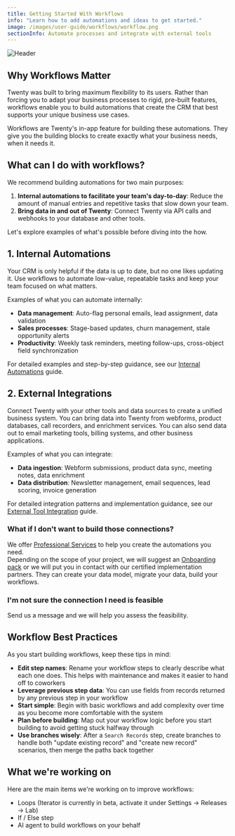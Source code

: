 ```yaml
---
title: Getting Started With Workflows
info: "Learn how to add automations and ideas to get started."
image: /images/user-guide/workflows/workflow.png
sectionInfo: Automate processes and integrate with external tools
---
```

<Frame>
  <img src="/images/user-guide/workflows/workflow.png" alt="Header" />
</Frame>

## Why Workflows Matter

Twenty was built to bring maximum flexibility to its users. Rather than forcing you to adapt your business processes to rigid, pre-built features, workflows enable you to build automations that create the CRM that best supports your unique business use cases.

Workflows are Twenty's in-app feature for building these automations. They give you the building blocks to create exactly what your business needs, when it needs it.

## What can I do with workflows?

We recommend building automations for two main purposes:

1. **Internal automations to facilitate your team's day-to-day**: Reduce the amount of manual entries and repetitive tasks that slow down your team.
2. **Bring data in and out of Twenty**: Connect Twenty via API calls and webhooks to your database and other tools.

Let's explore examples of what's possible before diving into the how.  

## 1. Internal Automations

Your CRM is only helpful if the data is up to date, but no one likes updating it. Use workflows to automate low-value, repeatable tasks and keep your team focused on what matters.

Examples of what you can automate internally:
- **Data management**: Auto-flag personal emails, lead assignment, data validation
- **Sales processes**: Stage-based updates, churn management, stale opportunity alerts  
- **Productivity**: Weekly task reminders, meeting follow-ups, cross-object field synchronization

For detailed examples and step-by-step guidance, see our [Internal Automations](/user-guide/section/workflows/internal-automations) guide.


## 2. External Integrations

Connect Twenty with your other tools and data sources to create a unified business system. You can bring data into Twenty from webforms, product databases, call recorders, and enrichment services. You can also send data out to email marketing tools, billing systems, and other business applications.

Examples of what you can integrate:
- **Data ingestion**: Webform submissions, product data sync, meeting notes, data enrichment
- **Data distribution**: Newsletter management, email sequences, lead scoring, invoice generation

For detailed integration patterns and implementation guidance, see our [External Tool Integration](/user-guide/section/workflows/external-tool-integration) guide. 

### What if I don't want to build those connections?
We offer [Professional Services](/user-guide/section/workflows/professional-services) to help you create the automations you need.  
Depending on the scope of your project, we will suggest an [Onboarding pack](https://twenty.com/onboarding-packages) or we will put you in contact with our certified implementation partners. They can create your data model, migrate your data, build your workflows.  

### I'm not sure the connection I need is feasible 
Send us a message and we will help you assess the feasibility.

## Workflow Best Practices

As you start building workflows, keep these tips in mind:

- **Edit step names**: Rename your workflow steps to clearly describe what each one does. This helps with maintenance and makes it easier to hand off to coworkers
- **Leverage previous step data**: You can use fields from records returned by any previous step in your workflow
- **Start simple**: Begin with basic workflows and add complexity over time as you become more comfortable with the system
- **Plan before building**: Map out your workflow logic before you start building to avoid getting stuck halfway through
- **Use branches wisely**: After a `Search Records` step, create branches to handle both "update existing record" and "create new record" scenarios, then merge the paths back together


## What we're working on
Here are the main items we're working on to improve workflows:
- Loops (Iterator is currently in beta, activate it under Settings → Releases → Lab)
- If / Else step
- AI agent to build workflows on your behalf




